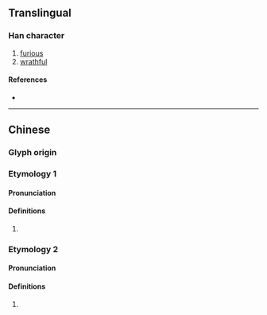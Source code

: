 {{character info/new}}
==Translingual==

===Han character===
{{Han char|rn=76|rad=欠|as=13|sn=17|four=67180|canj=WINO|ids=⿰蜀欠}}

# [[furious]]
# [[wrathful]]

====References====
* {{Han ref|kx=0572.300|dkj=16217|dj=0960.260|hdz=32152.090|uh=6B5C|ud=27484|bh=C0D3|bd=49363}}

----

==Chinese==
{{zh-forms}}

===Glyph origin===
{{Han etym}}

===Etymology 1===

====Pronunciation====
{{zh-pron
|m=chù
|c=cuk1
|mc=2
|oc=2
|ma=
|cat=a
}}

====Definitions====
{{zh-hanzi}}

# {{rfdef|zh}}

===Etymology 2===

====Pronunciation====
{{zh-pron
|m=cǎn
|c=
|mc=1
|oc=1
|ma=
|cat=n
}}

====Definitions====
{{zh-hanzi}}

# {{rfdef|zh}}